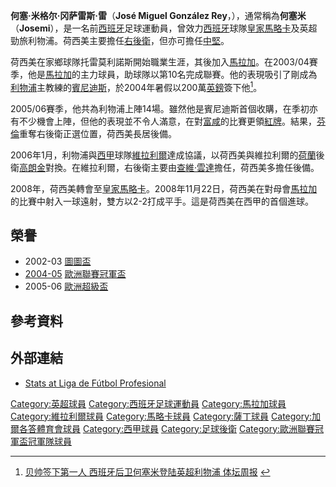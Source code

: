 {{noteta
|G1=laliga
|G2=liverpoolfc
|T=zh-hans:何塞米;zh-hk:荷西美;zh-tw:何塞米;
|1=zh-hans:何塞米;zh-hk:荷西美;zh-tw:何塞米;
|2=zh-hans:哈维·文塔;zh-hk:查維·雲達;zh-tw:哈維·文塔;
}}
{{Football player infobox
| playername = 荷西美<br />''Josemi''
| image =
| fullname = José Miguel González Rey
| nickname = 
| dateofbirth = {{Birth date and age|1979|11|15|df=y}}
| cityofbirth = [[托雷莫利诺斯|托雷莫利諾斯]]
| countryofbirth = [[西班牙|西班牙]]
| height = {{height|m=1.83}} 
| currentclub = 
| clubnumber = 
| position = [[後衛_(足球)|後衛]]
| youthyears = 
| youthclubs = 托雷莫利諾斯
| years = 1997-1998<br>1998–2001<br />2001–2004<br />2004–2006<br />2006–2008<br />2008-2010<br>2010-2011<br>2011-2012<br>2012-2013<br>2013-2014<br>2014-2015
| clubs = 托雷莫利諾斯<br>馬拉加B隊<br />[[馬拉加足球俱樂部|馬拉加]]<br />[[利物浦足球會|利物浦]]<br />[[維拉利爾足球會|維拉利爾]]<br />[[皇家馬略卡|皇家馬略卡]]<br>[[伊拿克里斯足球會|伊拿克里斯]]<br>[[卡塔赫納足球俱樂部|卡塔赫納]]<br>[[莱瓦迪亚克斯足球俱乐部|利華迪亞高斯]]<br>[[薩丁斯柯達體育會|薩丁斯柯達體育會]]<br>[[加爾各答體育會|ATK]]
| caps(goals) = <br>67 (4)<br />93 (0)<br />21 (0)<br>32 (0)<br />53 (1)<br>26 (0)<br>18 (0)<br>25 (0)<br>16 (0)<br>20 (0)
| nationalyears = 
| nationalteam = 
| nationalcaps(goals) = 
| pcupdate = April 15, 2017
| ntupdate = April 15, 2008
}}
'''何塞·米格尔·冈萨雷斯·雷'''（'''José Miguel González Rey'''，{{bd|1979年|11月15日|catidx=Josemi}}），通常稱為'''何塞米'''（'''Josemi'''），是一名前[[西班牙|西班牙]]足球運動員，曾效力[[西班牙|西班牙]]球隊[[皇家馬略卡|皇家馬略卡]]及英超勁旅利物浦。荷西美主要擔任[[右後衛|右後衛]]，但亦可擔任[[中堅|中堅]]。

荷西美在家鄉球隊托雷莫利諾斯開始職業生涯，其後加入[[馬拉加足球俱樂部|馬拉加]]。在2003/04賽季，他是[[馬拉加足球俱樂部|馬拉加]]的主力球員，助球隊以第10名完成聯賽。他的表現吸引了剛成為[[利物浦足球會|利物浦]]主教練的[[賓尼迪斯|賓尼迪斯]]，於2004年暑假以200萬[[英鎊|英鎊]]簽下他<ref>[http://sports.tom.com/1016/1037/2004726-390029.html 贝帅签下第一人 西班牙后卫何塞米登陆英超利物浦 体坛周报] {{webarchive|url=https://web.archive.org/web/20041025203519/http://sports.tom.com/1016/1037/2004726-390029.html |date=2004-10-25 }}</ref>。

2005/06賽季，他共為利物浦上陣14場。雖然他是賓尼迪斯首個收購，在季初亦有不少機會上陣，但他的表現並不令人滿意，在對[[富咸足球會|富咸]]的比賽更領[[紅牌|紅牌]]。結果，[[芬倫|芬倫]]重奪右後衛正選位置，荷西美長居後備。

2006年1月，利物浦與[[西甲|西甲]]球隊[[維拉利爾足球會|維拉利爾]]達成協議，以荷西美與維拉利爾的[[荷蘭|荷蘭]]後衛[[高朗金|高朗金]]對換。在維拉利爾，右後衛主要由[[查維·雲達|查維·雲達]]擔任，荷西美多擔任後備。

2008年，荷西美轉會至[[皇家馬略卡|皇家馬略卡]]。2008年11月22日，荷西美在對母會[[馬拉加足球俱樂部|馬拉加]]的比賽中射入一球遠射，雙方以2-2打成平手。這是荷西美在西甲的首個進球。

== 榮譽 ==
* 2002-03 [[圖圖盃|圖圖盃]]
* [[2005年歐洲聯賽冠軍盃決賽|2004-05]] [[歐洲聯賽冠軍盃|歐洲聯賽冠軍盃]]
* 2005-06 [[歐洲超級盃|歐洲超級盃]]

== 參考資料 ==
<div class="references-small">
<references />
</div>

== 外部連結 ==
* [http://www.lfp.es/historico/primera/plantillas/historial.asp?jug=6994 Stats at Liga de Fútbol Profesional] {{Wayback|url=http://www.lfp.es/historico/primera/plantillas/historial.asp?jug=6994 |date=20070927222652 }}

{{DEFAULTSORT:Josemi}}

[[Category:英超球員|Category:英超球員]]
[[Category:西班牙足球運動員|Category:西班牙足球運動員]]
[[Category:馬拉加球員|Category:馬拉加球員]]
[[Category:維拉利爾球員|Category:維拉利爾球員]]
[[Category:馬略卡球員|Category:馬略卡球員]]
[[Category:薩丁球員|Category:薩丁球員]]
[[Category:加爾各答體育會球員|Category:加爾各答體育會球員]]
[[Category:西甲球員|Category:西甲球員]]
[[Category:足球後衛|Category:足球後衛]]
[[Category:歐洲聯賽冠軍盃冠軍隊球員|Category:歐洲聯賽冠軍盃冠軍隊球員]]